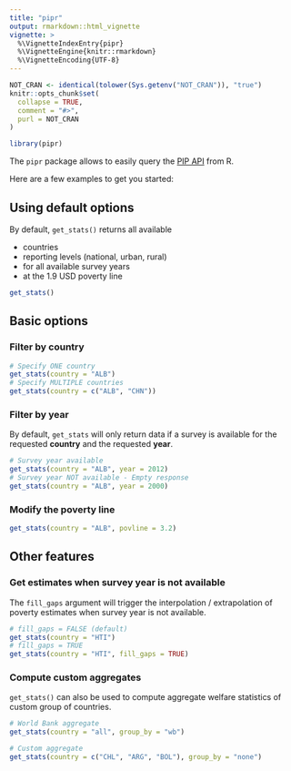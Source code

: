 ```yaml
---
title: "pipr"
output: rmarkdown::html_vignette
vignette: >
  %\VignetteIndexEntry{pipr}
  %\VignetteEngine{knitr::rmarkdown}
  %\VignetteEncoding{UTF-8}
---
```


```r
NOT_CRAN <- identical(tolower(Sys.getenv("NOT_CRAN")), "true")
knitr::opts_chunk$set(
  collapse = TRUE,
  comment = "#>",
  purl = NOT_CRAN
)
```

```r
library(pipr)
```

The `pipr` package allows to easily query the [PIP API](https://pip.worldbank.org/api) from R.

Here are a few examples to get you started:

## Using default options

By default, `get_stats()` returns all available  

- countries  
- reporting levels (national, urban, rural)  
- for all available survey years  
- at the 1.9 USD poverty line  

```r
get_stats()
```

## Basic options

### Filter by country

```r
# Specify ONE country
get_stats(country = "ALB")
# Specify MULTIPLE countries
get_stats(country = c("ALB", "CHN"))
```

### Filter by year

By default, `get_stats` will only return data if a survey is available for the requested __country__ and the requested __year__.

```r
# Survey year available
get_stats(country = "ALB", year = 2012)
# Survey year NOT available - Empty response
get_stats(country = "ALB", year = 2000)
```

### Modify the poverty line
```r
get_stats(country = "ALB", povline = 3.2)
```

## Other features

### Get estimates when survey year is not available

The `fill_gaps` argument will trigger the interpolation / extrapolation of poverty estimates when survey year is not available.

```r
# fill_gaps = FALSE (default)
get_stats(country = "HTI")
# fill_gaps = TRUE
get_stats(country = "HTI", fill_gaps = TRUE)
```

### Compute custom aggregates

`get_stats()` can also be used to compute aggregate welfare statistics of custom group of countries.

```r
# World Bank aggregate
get_stats(country = "all", group_by = "wb")

# Custom aggregate
get_stats(country = c("CHL", "ARG", "BOL"), group_by = "none")
```

